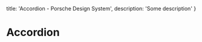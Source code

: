 
  title: 'Accordion - Porsche Design System',
  description: 'Some description'
}

# Accordion <ComponentStatus tagName="p-accordion"></ComponentStatus>
